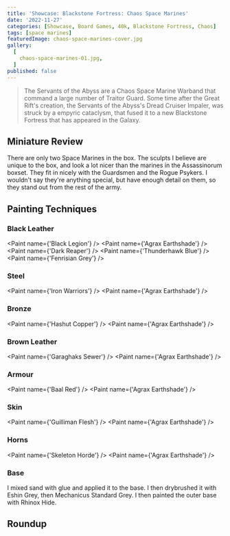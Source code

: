 ```yaml
---
title: 'Showcase: Blackstone Fortress: Chaos Space Marines'
date: '2022-11-27'
categories: [Showcase, Board Games, 40k, Blackstone Fortress, Chaos]
tags: [space marines]
featuredImage: chaos-space-marines-cover.jpg
gallery:
  [
    chaos-space-marines-01.jpg,
  ]
published: false
---
```


> The Servants of the Abyss are a Chaos Space Marine Warband that command a large number of Traitor Guard.
> Some time after the Great Rift's creation, the Servants of the Abyss's Dread Cruiser Impaler, was struck by a empyric
> cataclysm, that fused it to a new Blackstone Fortress that has appeared in the Galaxy.

## Miniature Review

There are only two Space Marines in the box. The sculpts I believe are unique to the box, and look a lot nicer than
the marines in the Assassinorum boxset. They fit in nicely with the Guardsmen and the Rogue Psykers. I wouldn't say
they're anything special, but have enough detail on them, so they stand out from the rest of the army.

## Painting Techniques

### Black Leather
<Paint name={'Black Legion'} />
<Paint name={'Agrax Earthshade'} />
<Paint name={'Dark Reaper'} />
<Paint name={'Thunderhawk Blue'} />
<Paint name={'Fenrisian Grey'} />

### Steel
<Paint name={'Iron Warriors'} />
<Paint name={'Agrax Earthshade'} />

### Bronze
<Paint name={'Hashut Copper'} />
<Paint name={'Agrax Earthshade'} />

### Brown Leather
<Paint name={'Garaghaks Sewer'} />
<Paint name={'Agrax Earthshade'} />

### Armour
<Paint name={'Baal Red'} />
<Paint name={'Agrax Earthshade'} />

### Skin
<Paint name={'Guilliman Flesh'} />
<Paint name={'Agrax Earthshade'} />

### Horns
<Paint name={'Skeleton Horde'} />
<Paint name={'Agrax Earthshade'} />

### Base

I mixed sand with glue and applied it to the base. I then drybrushed it with Eshin Grey, then Mechanicus Standard Grey.
I then painted the outer base with Rhinox Hide.

## Roundup

